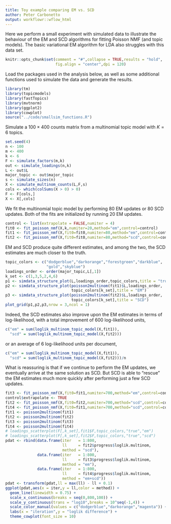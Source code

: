 ```yaml
---
title: Toy example comparing EM vs. SCD
author: Peter Carbonetto
output: workflowr::wflow_html
---
```


Here we perform a small experiment with simulated data to illustrate
the behaviour of the EM and SCD algorithms for fitting Poisson NMF
(and topic models). The basic variational EM algorithm for LDA also
struggles with this data set.

```r
knitr::opts_chunk$set(comment = "#",collapse = TRUE,results = "hold",
                      fig.align = "center",dpi = 120)
```

Load the packages used in the analysis below, as well as some
additional functions used to simulate the data and generate the
results.

```r
library(tm)
library(topicmodels)
library(fastTopics)
library(mvtnorm)
library(ggplot2)
library(cowplot)
source("../code/smallsim_functions.R")
```

Simulate a $100 \times 400$ counts matrix from a multinomial topic
model with $K = 6$ topics.

```r
set.seed(4)
n <- 100
m <- 400
k <- 6
F <- simulate_factors(m,k)
out <- simulate_loadings(n,k)
L <- out$L
major_topic <- out$major_topic
s <- simulate_sizes(n)
X <- simulate_multinom_counts(L,F,s)
cols <- which(colSums(X > 0) > 0)
F <- F[cols,]
X <- X[,cols]
```

We fit the multinomial topic model by performing 80 EM updates or 80
SCD updates. Both of the fits are initialized by running 20 EM
updates.

```r
control <- list(extrapolate = FALSE,numiter = 4)
fit0 <- fit_poisson_nmf(X,k,numiter=20,method="em",control=control)
fit1 <- fit_poisson_nmf(X,fit0=fit0,numiter=80,method="em",control=control)
fit2 <- fit_poisson_nmf(X,fit0=fit0,numiter=80,method="scd",control=control)
```

EM and SCD produce quite different estimates, and among the two, the
SCD estimates are much closer to the truth.

```r
topic_colors <- c("dodgerblue","darkorange","forestgreen","darkblue",
                  "gold","skyblue")
loadings_order <- order(major_topic,L[,1])
k_set <- c(1,3,5,2,4,6)
p1 <- simdata_structure_plot(L,loadings_order,topic_colors,title = "true")
p2 <- simdata_structure_plot(poisson2multinom(fit1)$L,loadings_order,
                             topic_colors[k_set],title = "EM")
p3 <- simdata_structure_plot(poisson2multinom(fit2)$L,loadings_order,
                             topic_colors[k_set],title = "SCD")
plot_grid(p1,p2,p3,nrow = 3,ncol = 1)
```

Indeed, the SCD estimates also improve upon the EM estimates in terms
of log-likelihood, with a total improvement of 600 log-likelihood units,

```r
c("em" = sum(loglik_multinom_topic_model(X,fit1)),
  "scd" = sum(loglik_multinom_topic_model(X,fit2)))
```

or an average of 6 log-likelihood units per document,

```r
c("em" = sum(loglik_multinom_topic_model(X,fit1)),
  "scd" = sum(loglik_multinom_topic_model(X,fit2)))/n
```

What is reassuring is that if we continue to perform the EM updates,
we eventually arrive at the same solution as SCD. But SCD is able to
"rescue" the EM estimates much more quickly after performing just a
few SCD updates.

```r
fit3 <- fit_poisson_nmf(X,fit0=fit1,numiter=700,method="em",control=control)
control$extrapolate <- TRUE
fit2 <- fit_poisson_nmf(X,fit0=fit2,numiter=700,method="scd",control=control)
fit4 <- fit_poisson_nmf(X,fit0=fit1,numiter=700,method="scd",control=control)
fit1 <- poisson2multinom(fit1)
fit2 <- poisson2multinom(fit2)
fit3 <- poisson2multinom(fit3)
fit4 <- poisson2multinom(fit4)
# loadings_scatterplot(F[,k_set],fit1$F,topic_colors,"true","em")
# loadings_scatterplot(F[,k_set],fit2$F,topic_colors,"true","scd")
pdat <- rbind(data.frame(iter   = 1:800,
			             ll     = fit2$progress$loglik.multinom,
						 method = "scd"),
              data.frame(iter   = 1:800,
                         ll     = fit3$progress$loglik.multinom,
                         method = "em"),
			  data.frame(iter   = 1:800,
			             ll     = fit4$progress$loglik.multinom,
			             method = "em+scd"))
pdat <- transform(pdat,ll = max(ll) - ll + 0.1)
ggplot(pdat,aes(x = iter,y = ll,color = method)) +
  geom_line(linewidth = 0.75) +
  scale_x_continuous(breaks = seq(0,800,100)) +
  scale_y_continuous(trans = "log10",breaks = 10^seq(-1,4)) +
  scale_color_manual(values = c("dodgerblue","darkorange","magenta")) +
  labs(x = "iteration",y = "loglik difference") +
  theme_cowplot(font_size = 10)
```

